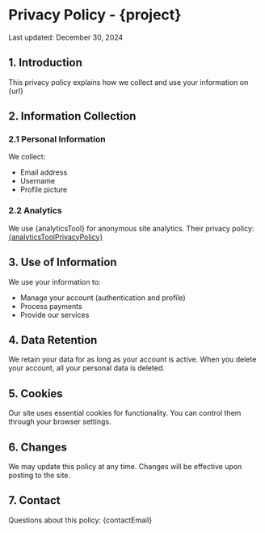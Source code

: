 
# Privacy Policy - {project}
Last updated: <time dateTime="2024-12-30">December 30, 2024</time>

## 1. Introduction

This privacy policy explains how we collect and use your information on {url}

## 2. Information Collection

### 2.1 Personal Information
We collect:
- Email address
- Username
- Profile picture

### 2.2 Analytics
We use {analyticsTool} for anonymous site analytics. Their privacy policy: [{analyticsToolPrivacyPolicy}](https://onedollarstats.com/privacy)

## 3. Use of Information

We use your information to:
- Manage your account (authentication and profile)
- Process payments
- Provide our services

## 4. Data Retention

We retain your data for as long as your account is active. When you delete your account, all your personal data is deleted.

## 5. Cookies

Our site uses essential cookies for functionality. You can control them through your browser settings.

## 6. Changes

We may update this policy at any time. Changes will be effective upon posting to the site.

## 7. Contact

Questions about this policy: {contactEmail}
